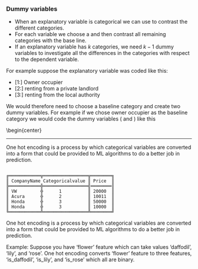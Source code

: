

### Dummy variables

*  When an explanatory variable is categorical we can use \textbf{dummy variables} to contrast
the different categories. 
*  For each variable we choose a \textbf{baseline category} and then
contrast all remaining categories with the base line.
*  If an explanatory variable
has $k$ categories, we need $k-1$ dummy variables to investigate all the differences in
the categories with respect to the dependent variable.


For example suppose the explanatory variable was \textbf{\textit{housing}} coded like this:

* [1:] Owner occupier
* [2:] renting from a private landlord
* [3:] renting from the local authority

 We would therefore need to choose a baseline category and create two dummy
variables. For example if we chose owner occupier as the baseline category we
would code the dummy variables (\texttt{House1} and \texttt{House2}) like this

\begin{center}
\begin{tabular}{|l|c|c|} \hline 
Tenure: &House1 &House2\\ \hline \hline
Owner occupier &0& 0\\ \hline
Rented private &1 &0\\ \hline
Rented local authority &0 &1\\ \hline
\end{tabular}

-----------------------------------------------------------------------------------

\section*{One-Hot Encoding}
One hot encoding is a process by which categorical variables are converted into a form that could be provided to ML algorithms to do a better job in prediction.
<pre><code>
╔════════════╦═════════════════╦════════╗ 
║ CompanyName Categoricalvalue ║ Price  ║
╠════════════╬═════════════════╣════════║ 
║ VW         ╬      1          ║ 20000  ║
║ Acura      ╬      2          ║ 10011  ║
║ Honda      ╬      3          ║ 50000  ║
║ Honda      ╬      3          ║ 10000  ║
╚════════════╩═════════════════╩════════╝
</code></pre>

One hot encoding is a process by which categorical variables are converted into a form that could be provided to ML algorithms to do a better job in prediction.

Example: Suppose you have ‘flower’ feature which can take values ‘daffodil’, ‘lily’, and ‘rose’. One hot encoding converts ‘flower’ feature to three features, ‘is\_daffodil’, ‘is\_lily’, and ‘is\_rose’ which all are binary.
